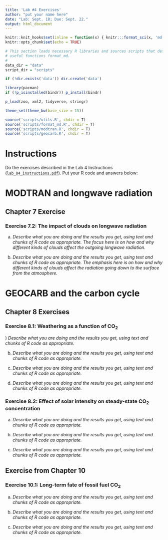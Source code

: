 ```yaml
---
title: 'Lab #4 Exercises'
author: "put your name here"
date: "Lab: Sept. 18; Due: Sept. 22."
output: html_document
---
```

```r
knitr::knit_hooks$set(inline = function(x) { knitr:::format_sci(x, 'md')})
knitr::opts_chunk$set(echo = TRUE)

# This section loads necessary R libraries and sources scripts that define 
# useful functions format_md.
# 
data_dir = "data"
script_dir = "scripts"

if (!dir.exists('data')) dir.create('data')

library(pacman)
if (!p_isinstalled(bindr)) p_install(bindr)

p_load(zoo, xml2, tidyverse, stringr)

theme_set(theme_bw(base_size = 15))

source('scripts/utils.R', chdir = T)
source('scripts/format_md.R', chdir = T)
source('scripts/modtran.R', chdir = T)
source('scripts/geocarb.R', chdir = T)
```
# Instructions

Do the exercises described in the Lab 4 Instructions ([`lab_04_instructions.pdf`](lab_04_instructions.pdf)).
Put your R code and answers below:

# MODTRAN and longwave radiation

## Chapter 7 Exercise

### Exercise 7.2: The impact of clouds on longwave radiation

a) _Describe what you are doing and the results you get, using text and chunks
   of R code as appropriate. The focus here is on how and why different 
   kinds of clouds affect the outgoing longwave radiation._

b) _Describe what you are doing and the results you get, using text and chunks
   of R code as appropriate. The emphasis here is on how and why different 
   kinds of clouds affect the radiation going down to the surface from 
   the atmosphere._

# GEOCARB and the carbon cycle

## Chapter 8 Exercises

### Exercise 8.1: Weathering as a function of CO~2~

) _Describe what you are doing and the results you get, using text and chunks
   of R code as appropriate._

b) _Describe what you are doing and the results you get, using text and chunks
   of R code as appropriate._

c) _Describe what you are doing and the results you get, using text and chunks
   of R code as appropriate._

d) _Describe what you are doing and the results you get, using text and chunks
   of R code as appropriate._

### Exercise 8.2: Effect of solar intensity on steady-state CO~2~ concentration

a) _Describe what you are doing and the results you get, using text and chunks
   of R code as appropriate._

b) _Describe what you are doing and the results you get, using text and chunks
   of R code as appropriate._

c) _Describe what you are doing and the results you get, using text and chunks
   of R code as appropriate._

## Exercise from Chapter 10

### Exercise 10.1: Long-term fate of fossil fuel CO~2~

a) _Describe what you are doing and the results you get, using text and chunks
   of R code as appropriate._

b) _Describe what you are doing and the results you get, using text and chunks
   of R code as appropriate._

c) _Describe what you are doing and the results you get, using text and chunks
   of R code as appropriate._

